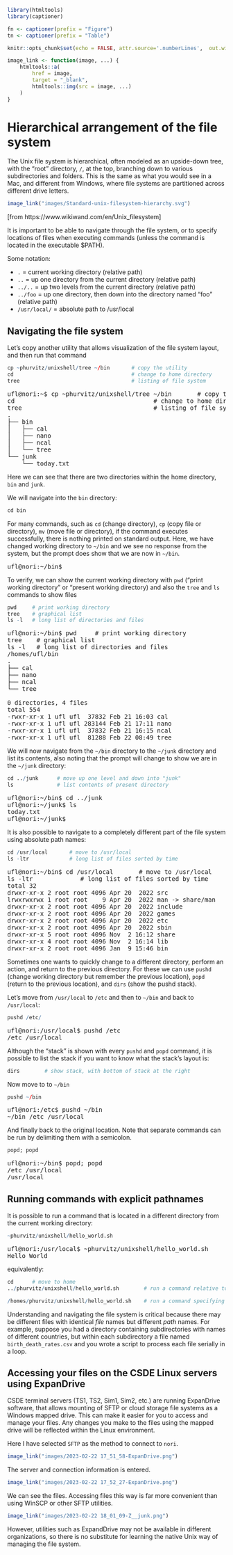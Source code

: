 ```r
library(htmltools)
library(captioner)

fn <- captioner(prefix = "Figure")
tn <- captioner(prefix = "Table")

knitr::opts_chunk$set(echo = FALSE, attr.source='.numberLines',  out.width="50%")

image_link <- function(image, ...) {
    htmltools::a(
        href = image,
        target = "_blank",
        htmltools::img(src = image, ...)
    )
}
```

# Hierarchical arrangement of the file system
The Unix file system is hierarchical, often modeled as an upside-down tree, with the "root" directory, `/`, at the top, branching down to various subdirectories and folders. This is the same as what you would see in a Mac, and different from Windows, where file systems are partitioned across different drive letters.

```r
image_link("images/Standard-unix-filesystem-hierarchy.svg")
```

[from https://www.wikiwand.com/en/Unix_filesystem]


It is important to be able to navigate through the file system, or to specify locations of files when executing commands (unless the command is located in the executable $PATH).

Some notation:

* `.` = current working directory (relative path)
* `..` = up one directory from the current directory (relative path)
* `../..` = up two levels from the current directory (relative path)
* `../foo` = up one directory, then down into the directory named "foo"  (relative path)
* `/usr/local/` = absolute path to /usr/local

## Navigating the file system

Let's copy another utility that allows visualization of the file system layout, and then run that command

```r
cp ~phurvitz/unixshell/tree ~/bin       # copy the utility
cd                                      # change to home directory
tree                                    # listing of file system
```

<div class="bash"><pre>ufl@nori:~$ cp ~phurvitz/unixshell/tree ~/bin       # copy the utility
cd                                      # change to home directory
tree                                    # listing of file system
.
├── bin
│   ├── cal
│   ├── nano
│   ├── ncal
│   └── tree
└── junk
    └── today.txt
</pre></div>

Here we can see that there are two directories within the home directory, `bin` and `junk`.

We will navigate into the `bin` directory:

```r
cd bin
```

For many commands, such as `cd` (change directory), `cp` (copy file or directory), `mv` (move file or directory), if the command executes successfully, there is nothing printed on standard output. Here, we have changed working directory to `~/bin` and we see no response from the system, but the prompt does show that we are now in `~/bin`.

<div class="bash"><pre>ufl@nori:~/bin$</pre></div>

To verify, we can show the current working directory with `pwd` ("print working directory" or "present working directory) and also the `tree` and `ls` commands to show files


```r
pwd     # print working directory
tree    # graphical list
ls -l   # long list of directories and files
```

<div class="bash"><pre>ufl@nori:~/bin$ pwd     # print working directory
tree    # graphical list
ls -l   # long list of directories and files
/homes/ufl/bin
.
├── cal
├── nano
├── ncal
└── tree

0 directories, 4 files
total 554
-rwxr-xr-x 1 ufl ufl  37832 Feb 21 16:03 cal
-rwxr-xr-x 1 ufl ufl 283144 Feb 21 17:11 nano
-rwxr-xr-x 1 ufl ufl  37832 Feb 21 16:15 ncal
-rwxr-xr-x 1 ufl ufl  81288 Feb 22 08:49 tree
</pre></div>

We will now navigate from the `~/bin` directory to the `~/junk` directory and list its contents, also noting that the prompt will change to show we are in the `~/junk` directory:

```r
cd ../junk      # move up one level and down into "junk"
ls              # list contents of present directory
```

<div class="bash"><pre>ufl@nori:~/bin$ cd ../junk
ufl@nori:~/junk$ ls
today.txt
ufl@nori:~/junk$
</pre></div>

It is also possible to navigate to a completely different part of the file system using absolute path names:

```r
cd /usr/local       # move to /usr/local
ls -ltr             # long list of files sorted by time
```

<div class="bash"><pre>ufl@nori:~/bin$ cd /usr/local       # move to /usr/local
ls -ltr             # long list of files sorted by time
total 32
drwxr-xr-x 2 root root 4096 Apr 20  2022 src
lrwxrwxrwx 1 root root    9 Apr 20  2022 man -> share/man
drwxr-xr-x 2 root root 4096 Apr 20  2022 include
drwxr-xr-x 2 root root 4096 Apr 20  2022 games
drwxr-xr-x 2 root root 4096 Apr 20  2022 etc
drwxr-xr-x 2 root root 4096 Apr 20  2022 sbin
drwxr-xr-x 5 root root 4096 Nov  2 16:12 share
drwxr-xr-x 4 root root 4096 Nov  2 16:14 lib
drwxr-xr-x 2 root root 4096 Jan  9 15:46 bin
</pre></div>

Sometimes one wants to quickly change to a different directory, perform an action, and return to the previous directory. For these we can use `pushd` (change working directory but remember the previous location), `popd` (return to the previous location), and `dirs` (show the pushd stack).

Let's move from `/usr/local` to `/etc` and then to `~/bin` and back to `/usr/local`:

```r
pushd /etc/
```

<div class="bash"><pre>ufl@nori:/usr/local$ pushd /etc
/etc /usr/local
</pre></div>

Although the "stack" is shown with every `pushd` and `popd` command, it is possible to list the stack if you want to know what the stack's layout is:

```r
dirs        # show stack, with bottom of stack at the right
```

Now move to to `~/bin`

```r
pushd ~/bin
```

<div class="bash"><pre>ufl@nori:/etc$ pushd ~/bin
~/bin /etc /usr/local
</pre></div>

And finally back to the original location. Note that separate commands can be run by delimiting them with a semicolon.

```r
popd; popd
```

<div class="bash"><pre>ufl@nori:~/bin$ popd; popd
/etc /usr/local
/usr/local
</pre></div>

## Running commands with explicit pathnames

It is possible to run a command that is located in a different directory from the current working directory:

```r
~phurvitz/unixshell/hello_world.sh
```

<div class="bash"><pre>
ufl@nori:/usr/local$ ~phurvitz/unixshell/hello_world.sh
Hello World
</pre></div>

equivalently:

```r
cd      # move to home
../phurvitz/unixshell/hello_world.sh        # run a command relative to current path
```

```r
/homes/phurvitz/unixshell/hello_world.sh    # run a command specifying complete path name
```

Understanding and navigating the file system is critical because there may be different files with identical *file* names but different *path* names. For example, suppose you had a directory containing subdirectories with names of different countries, but within each subdirectory a file named `birth_death_rates.csv` and you wrote a script to process each file serially in a loop.

## Accessing your files on the CSDE Linux servers using ExpanDrive

CSDE terminal servers (TS1, TS2, Sim1, Sim2, etc.) are running ExpanDrive software, that allows mounting of SFTP or cloud storage file systems as a Windows mapped drive. This can make it easier for you to access and manage your files. Any changes you make to the files using the mapped drive will be reflected within the Linux environment.

Here I have selected `SFTP` as the method to connect to `nori`.

```r
image_link("images/2023-02-22 17_51_58-ExpanDrive.png")
```

The server and connection information is entered.

```r
image_link("images/2023-02-22 17_52_27-ExpanDrive.png")
```

We can see the files. Accessing files this way is far more convenient than using WinSCP or other SFTP utilities.

```r
image_link("images/2023-02-22 18_01_09-Z__junk.png")
```

However, utilities such as ExpandDrive may not be available in different organizations, so there is no substitute for learning the native Unix way of managing the file system.
